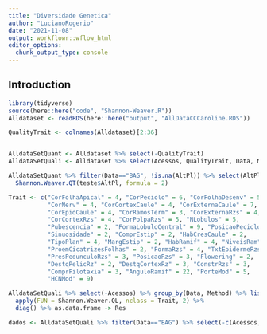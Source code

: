 ```yaml
---
title: "Diversidade Genetica"
author: "LucianoRogerio"
date: "2021-11-08"
output: workflowr::wflow_html
editor_options:
  chunk_output_type: console
---
```


## Introduction

```r
library(tidyverse)
source(here::here("code", "Shannon-Weaver.R"))
Alldataset <- readRDS(here::here("output", "AllDataCCCaroline.RDS"))

QualityTrait <- colnames(Alldataset)[2:36]


AlldataSetQuant <- Alldataset %>% select(-QualityTrait)
AlldataSetQuali <- Alldataset %>% select(Acessos, QualityTrait, Data, Method)

AlldataSetQuant %>% filter(Data=="BAG", !is.na(AltPl)) %>% select(AltPl) -> teste
  Shannon.Weaver.QT(teste$AltPl, formula = 2)

Trait <- c("CorFolhaApical" = 4, "CorPeciolo" = 6, "CorFolhaDesenv" = 5,
           "CorNerv" = 4, "CorCortexCaule" = 4, "CorExternaCaule" = 7,
           "CorEpidCaule" = 4, "CorRamosTerm" = 3, "CorExternaRzs" = 4,
           "CorCortexRzs" = 4, "CorPolpaRzs" = 5, "NLobulos" = 5,
           "Pubescencia" = 2, "FormaLobuloCentral" = 9, "PosicaoPeciolo" = 4,
           "Sinuosidade" = 2, "ComprEstip" = 2, "HabCresCaule" = 2,
           "TipoPlan" = 4, "MargEstip" = 2, "HabRamif" = 4, "NiveisRam" = 4, 
           "ProemCicatrizesFolhas" = 2, "FormaRzs" = 4, "TxtEpidermeRzs" = 2,
           "PresPedunculoRzs" = 3, "PosicaoRzs" = 3, "Flowering" = 2,
           "DestqPelicRz" = 2, "DestqCortexRz" = 3, "ConstrRzs" = 3,
           "ComprFilotaxia" = 3, "AnguloRamif" = 22, "PorteMod" = 5, 
           "HCNMod" = 9)

AlldataSetQuali %>% select(-Acessos) %>% group_by(Data, Method) %>% list() %>%
  apply(FUN = Shannon.Weaver.QL, nclass = Trait, 2) %>%
  diag() %>% as.data.frame -> Res

dados <- AlldataSetQuali %>% filter(Data=="BAG") %>% select(-c(Acessos, Data, Method))

```


